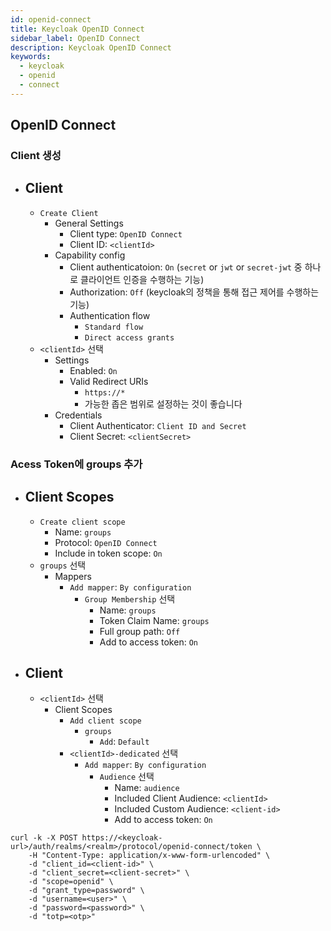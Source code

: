 ```yaml
---
id: openid-connect
title: Keycloak OpenID Connect
sidebar_label: OpenID Connect
description: Keycloak OpenID Connect
keywords:
  - keycloak
  - openid
  - connect
---
```


## OpenID Connect

### Client 생성

- ## Client
  - `Create Client`
    - General Settings
      - Client type: `OpenID Connect`
      - Client ID: `<clientId>`
    - Capability config
      - Client authenticatoion: `On` (`secret` or `jwt` or `secret-jwt` 중 하나로 클라이언트 인증을 수행하는 기능)
      - Authorization: `Off` (keycloak의 정책을 통해 접근 제어를 수행하는 기능)
      - Authentication flow
        - `Standard flow`
        - `Direct access grants`
  - `<clientId>` 선택
    - Settings
      - Enabled: `On`
      - Valid Redirect URIs
        - `https://*`
        - 가능한 좁은 범위로 설정하는 것이 좋습니다
    - Credentials
      - Client Authenticator: `Client ID and Secret`
      - Client Secret: `<clientSecret>`

### Acess Token에 groups 추가

- ## Client Scopes
  - `Create client scope`
    - Name: `groups`
    - Protocol: `OpenID Connect`
    - Include in token scope: `On`
  - `groups` 선택
    - Mappers
      - `Add mapper`: `By configuration`
        - `Group Membership` 선택
          - Name: `groups`
          - Token Claim Name: `groups`
          - Full group path: `Off`
          - Add to access token: `On`
- ## Client
  - `<clientId>` 선택
    - Client Scopes
      - `Add client scope`
        - `groups`
          - `Add`: `Default`
      - `<clientId>-dedicated` 선택
        - `Add mapper`: `By configuration`
          - `Audience` 선택
            - Name: `audience`
            - Included Client Audience: `<clientId>`
            - Included Custom Audience: `<client-id>`
            - Add to access token: `On`

```shell
curl -k -X POST https://<keycloak-url>/auth/realms/<realm>/protocol/openid-connect/token \
    -H "Content-Type: application/x-www-form-urlencoded" \
    -d "client_id=<client-id>" \
    -d "client_secret=<client-secret>" \
    -d "scope=openid" \
    -d "grant_type=password" \
    -d "username=<user>" \
    -d "password=<password>" \
    -d "totp=<otp>"
```
